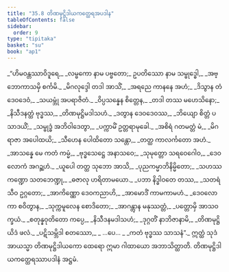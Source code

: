 ```yaml
---
title: "35.8 တိဏမုဋ္ဌိဒါယကတ္ထေရအပဒါန"
tableOfContents: false
sidebar:
  order: 9
type: "tipitaka"
basket: "su"
book: "ap1"
---
```



<DynamicBreadcrumb />

<Division number="48" book="ap1">

<Paragraph number="3942" type="verses" book="ap1">
_“ဟိမဝန္တဿာဝိဒူရေ,_  
_လမ္ဗကော နာမ ပဗ္ဗတော;_  
ဥပတိဿော နာမ သမ္ဗုဒ္ဓေါ,_  
_အဗ္ဘောကာသမှိ စင်္ကမိ._  

</Paragraph>

</Division>
<Division number="49" book="ap1">

<Paragraph number="3943" type="verses" book="ap1">
_မိဂလုဒ္ဒေါ တဒါ အာသိံ,_  
_အရညေ ကာနနေ အဟံ;_  
_ဒိသွာန တံ ဒေဝဒေဝံ,_  
_သယမ္ဘုံ အပရာဇိတံ._  

</Paragraph>

</Division>
<Division number="50" book="ap1">

<Paragraph number="3944" type="verses" book="ap1">
_ဝိပ္ပသန္နေန စိတ္တေန,_  
_တဒါ တဿ မဟေသိနော;_  
_နိသီဒနတ္ထံ ဗုဒ္ဓဿ,_  
_တိဏမုဋ္ဌိမဒါသဟံ._  

</Paragraph>

</Division>
<Division number="51" book="ap1">

<Paragraph number="3945" type="verses" book="ap1">
_ဒတွာန ဒေဝဒေဝဿ,_  
_ဘိယျော စိတ္တံ ပသာဒယိံ;_  
_သမ္ဗုဒ္ဓံ အဘိဝါဒေတွာ,_  
_ပက္ကာမိံ ဥတ္တရာမုခေါ._  

</Paragraph>

</Division>
<Division number="52" book="ap1">

<Paragraph number="3946" type="verses" book="ap1">
_အစိရံ ဂတမတ္တံ မံ,_  
_မိဂရာဇာ အပေါထယိ;_  
_သီဟေန ပေါထိတော သန္တော,_  
_တတ္ထ ကာလင်္ကတော အဟံ._  

</Paragraph>

</Division>
<Division number="53" book="ap1">

<Paragraph number="3947" type="verses" book="ap1">
_အာသန္နေ မေ ကတံ ကမ္မံ,_  
_ဗုဒ္ဓသေဋ္ဌေ အနာသဝေ;_  
_သုမုတ္တော သရဝေဂေါဝ,_  
_ဒေဝလောကံ အဂဉ္ဆဟံ._  

</Paragraph>

</Division>
<Division number="54" book="ap1">

<Paragraph number="3948" type="verses" book="ap1">
_ယူပေါ တတ္ထ သုဘော အာသိ,_  
_ပုညကမ္မာဘိနိမ္မိတော;_  
_သဟဿကဏ္ဍော သတဘေဏ္ဍု,_  
_ဓဇာလု ဟရိတာမယော._  

</Paragraph>

</Division>
<Division number="55" book="ap1">

<Paragraph number="3949" type="verses" book="ap1">
_ပဘာ နိဒ္ဓါဝတေ တဿ,_  
_သတရံသီဝ ဥဂ္ဂတော;_  
_အာကိဏ္ဏော ဒေဝကညာဟိ,_  
_အာမောဒိံ ကာမကာမဟံ._  

</Paragraph>

</Division>
<Division number="56" book="ap1">

<Paragraph number="3950" type="verses" book="ap1">
_ဒေဝလောကာ စဝိတွာန,_  
_သုက္ကမူလေန စောဒိတော;_  
_အာဂန္တွာန မနုဿတ္တံ,_  
_ပတ္တောမှိ အာသဝက္ခယံ._  

</Paragraph>

</Division>
<Division number="57" book="ap1">

<Paragraph number="3951" type="verses" book="ap1">
_စတုန္နဝုတိတော ကပ္ပေ,_  
_နိသီဒနမဒါသဟံ;_  
_ဒုဂ္ဂတိံ နာဘိဇာနာမိ,_  
_တိဏမုဋ္ဌိယိဒံ ဖလံ._  

</Paragraph>

</Division>
<Division number="58" book="ap1">

<Paragraph number="3952" type="verses" book="ap1">
_ပဋိသမ္ဘိဒါ စတဿော,_  
_ …ပေ… _  
_ကတံ ဗုဒ္ဓဿ သာသနံ”._  

</Paragraph>

<Paragraph number="3953" book="ap1">
ဣတ္ထံ သုဒံ အာယသ္မာ တိဏမုဋ္ဌိဒါယကော ထေရော ဣမာ ဂါထာယော အဘာသိတ္ထာတိ.

</Paragraph>
</Division>

<Paragraph number="3954" type="center" book="ap1">
တိဏမုဋ္ဌိဒါယကတ္ထေရဿာပဒါနံ အဋ္ဌမံ.
</Paragraph>